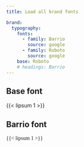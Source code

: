 ```yaml
---
title: Load all brand fonts

brand:
  typography:
    fonts:
      - family: Barrio
        source: google
      - family: Roboto
        source: google
    base: Roboto
    # headings: Barrio
---
```


## Base font

{{< lipsum 1 >}}

## Barrio font

::: {style="font-family: Barrio"}
{{< lipsum 1 >}}
:::